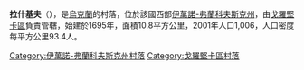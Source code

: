 {{coord|48|43|43|N|25|25|16|E|display=title}}

'''拉什基夫'''（{{lang-uk|Рашків}}），是[[烏克蘭|烏克蘭]]的村落，位於該國西部[[伊萬諾-弗蘭科夫斯克州|伊萬諾-弗蘭科夫斯克州]]，由[[戈羅堅卡區|戈羅堅卡區]]負責管轄，始建於1695年，面積10.8平方公里，2001年人口1,006，人口密度每平方公里93.4人。

{{DEFAULTSORT:Рашків}}
[[Category:伊萬諾-弗蘭科夫斯克州村落|Category:伊萬諾-弗蘭科夫斯克州村落]]
[[Category:戈羅堅卡區村落|Category:戈羅堅卡區村落]]


{{IvanoFrankivsk-geo-stub}}